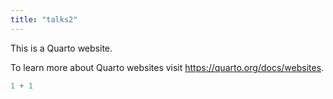 ```yaml
---
title: "talks2"
---
```


This is a Quarto website.

To learn more about Quarto websites visit <https://quarto.org/docs/websites>.

```r
1 + 1
```
